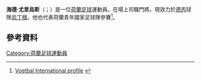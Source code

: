 '''海德·尤里烏斯'''（{{lang-nl|Hidde Jurjus}}；{{bd|1994年|2月9日}}）是一位[[荷蘭|荷蘭]][[足球|足球]]運動員。在場上司職門將。現效力於[[德丙|德丙]]球隊[[烏丁根足球俱樂部|烏丁根]]。他也代表荷蘭青年國家足球隊參賽<ref>[http://www.vi.nl/spelers/carriere/hidde-jurjus.htm Voetbal International profile] {{Wayback|url=http://www.vi.nl/spelers/carriere/hidde-jurjus.htm |date=20151009143808 }} {{nl icon}}</ref>。

==參考資料== 
{{reflist}}

{{DEFAULTSORT: Jurjus, Hidde}}
[[Category:荷蘭足球運動員|Category:荷蘭足球運動員]]